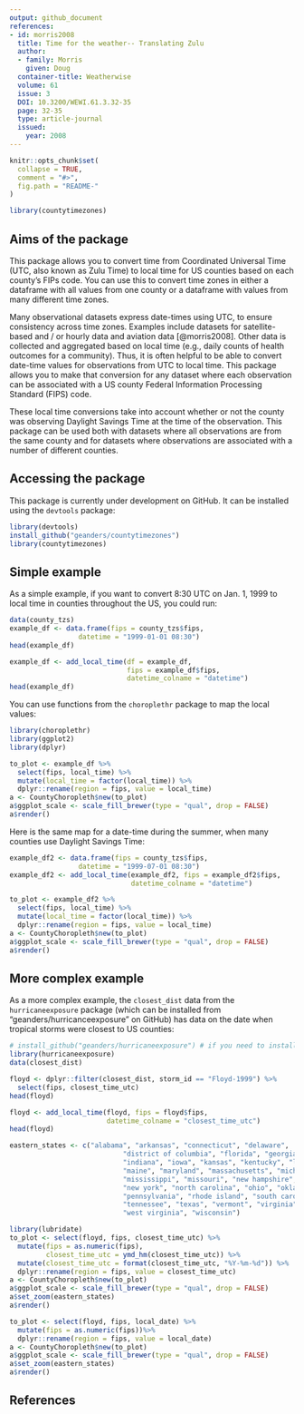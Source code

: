 ```yaml
---
output: github_document
references:
- id: morris2008
  title: Time for the weather-- Translating Zulu
  author:
  - family: Morris
    given: Doug
  container-title: Weatherwise
  volume: 61
  issue: 3
  DOI: 10.3200/WEWI.61.3.32-35
  page: 32-35
  type: article-journal
  issued:
    year: 2008
---
```


<!-- README.md is generated from README.Rmd. Please edit that file -->

```r
knitr::opts_chunk$set(
  collapse = TRUE,
  comment = "#>",
  fig.path = "README-"
)
```

```r
library(countytimezones)
```

## Aims of the package

This package allows you to convert time from Coordinated Universal Time (UTC, also known as Zulu Time) to local time for US counties based on each county's FIPs code. You can use this to convert time zones in either a dataframe with all values from one county or a dataframe with values from many different time zones. 

Many observational datasets express date-times using UTC, to ensure consistency across time zones. Examples include datasets for satellite-based and / or hourly data and aviation data [@morris2008]. Other data is collected and aggregated based on local time (e.g., daily counts of health outcomes for a community). Thus, it is often helpful to be able to convert date-time values for observations from UTC to local time. This package allows you to make that conversion for any dataset where each observation can be associated with a US county Federal Information Processing Standard (FIPS) code. 

These local time conversions take into account whether or not the county was observing Daylight Savings Time at the time of the observation. This package can be used both with datasets where all observations are from the same county and for datasets where observations are associated with a number of different counties. 

## Accessing the package

This package is currently under development on GitHub. It can be installed using the `devtools` package:

```r
library(devtools)
install_github("geanders/countytimezones")
library(countytimezones)
```

## Simple example

As a simple example, if you want to convert 8:30 UTC on Jan. 1, 1999 to local time in counties throughout the US, you could run: 

```r
data(county_tzs)
example_df <- data.frame(fips = county_tzs$fips,
                 datetime = "1999-01-01 08:30")
head(example_df)

example_df <- add_local_time(df = example_df,
                             fips = example_df$fips,
                             datetime_colname = "datetime")
head(example_df)
```

You can use functions from the `choroplethr` package to map the local values:

```r
library(choroplethr)
library(ggplot2)
library(dplyr)

to_plot <- example_df %>%
  select(fips, local_time) %>%
  mutate(local_time = factor(local_time)) %>%
  dplyr::rename(region = fips, value = local_time)
a <- CountyChoropleth$new(to_plot)
a$ggplot_scale <- scale_fill_brewer(type = "qual", drop = FALSE)
a$render()
```

Here is the same map for a date-time during the summer, when many counties use Daylight Savings Time:

```r
example_df2 <- data.frame(fips = county_tzs$fips,
                 datetime = "1999-07-01 08:30") 
example_df2 <- add_local_time(example_df2, fips = example_df2$fips,
                              datetime_colname = "datetime")

to_plot <- example_df2 %>%
  select(fips, local_time) %>%
  mutate(local_time = factor(local_time)) %>%
  dplyr::rename(region = fips, value = local_time)
a <- CountyChoropleth$new(to_plot)
a$ggplot_scale <- scale_fill_brewer(type = "qual", drop = FALSE)
a$render()
```

## More complex example

As a more complex example, the `closest_dist` data from the `hurricaneexposure` package (which can be installed from "geanders/hurricanceexposure" on GitHub) has data on the date when tropical storms were closest to US counties:

```r
# install_github("geanders/hurricaneexposure") # if you need to install the package
library(hurricaneexposure)
data(closest_dist)

floyd <- dplyr::filter(closest_dist, storm_id == "Floyd-1999") %>%
  select(fips, closest_time_utc)
head(floyd)

floyd <- add_local_time(floyd, fips = floyd$fips,
                        datetime_colname = "closest_time_utc")
head(floyd)

eastern_states <- c("alabama", "arkansas", "connecticut", "delaware",
                            "district of columbia", "florida", "georgia", "illinois",
                            "indiana", "iowa", "kansas", "kentucky", "louisiana",
                            "maine", "maryland", "massachusetts", "michigan",
                            "mississippi", "missouri", "new hampshire", "new jersey",
                            "new york", "north carolina", "ohio", "oklahoma",
                            "pennsylvania", "rhode island", "south carolina",
                            "tennessee", "texas", "vermont", "virginia",
                            "west virginia", "wisconsin")

library(lubridate)
to_plot <- select(floyd, fips, closest_time_utc) %>%
  mutate(fips = as.numeric(fips),
         closest_time_utc = ymd_hm(closest_time_utc)) %>%
  mutate(closest_time_utc = format(closest_time_utc, "%Y-%m-%d")) %>%
  dplyr::rename(region = fips, value = closest_time_utc)
a <- CountyChoropleth$new(to_plot)
a$ggplot_scale <- scale_fill_brewer(type = "qual", drop = FALSE)
a$set_zoom(eastern_states)
a$render()

to_plot <- select(floyd, fips, local_date) %>%
  mutate(fips = as.numeric(fips))%>%
  dplyr::rename(region = fips, value = local_date)
a <- CountyChoropleth$new(to_plot)
a$ggplot_scale <- scale_fill_brewer(type = "qual", drop = FALSE)
a$set_zoom(eastern_states)
a$render()
```


## References

